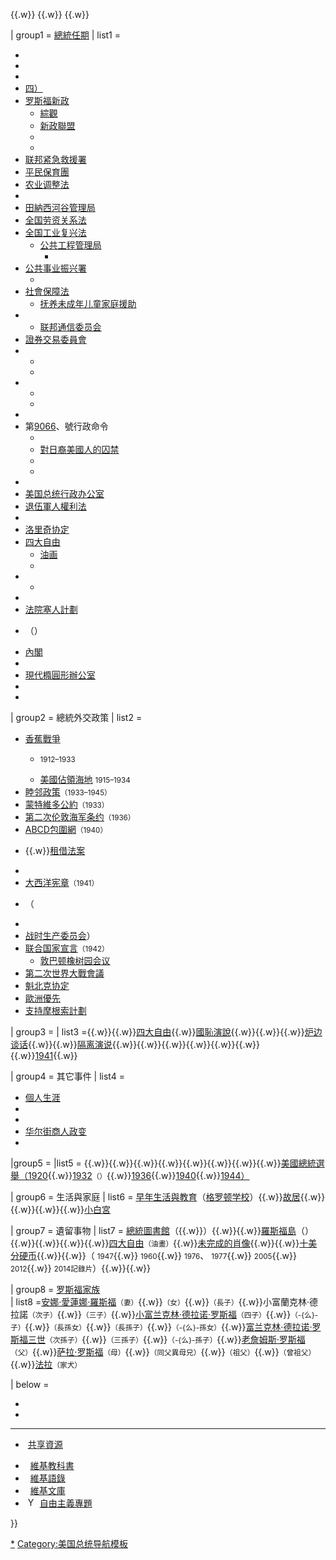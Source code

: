 {{Navbox
| name = 富蘭克林·德拉諾·羅斯福
| title = [[富兰克林·德拉诺·罗斯福]]
| state = {{{state|collapsed}}}
| bodyclass = hlist
| image = [[File:FDR 1944 Color Portrait.jpg|right|130px]]
| above =
<center>1882年1月30日–1945年4月12日</center>{{.w}}{{nowrap|[[美国总统列表|第32任]][[美国总统]]（1933–1945）}}{{.w}}&nbsp;{{nowrap|[[纽约州州长|第44任紐約州州長]]（1929–1932）}}{{.w}}&nbsp;{{nowrap|{{link-en|海軍助理部長|Assistant Secretary of the Navy}}（1913–1920）}}{{.w}}&nbsp;{{nowrap|[[纽约州参议院|紐約州參議員]]（1911–1913）}}

| group1 = [[富兰克林·德拉诺·罗斯福#第一任期（1933年－1937年）|總統任期]]
| list1 =
* {{link-en|富蘭克林·D·羅斯福第一次任職總統|First inauguration of Franklin D. Roosevelt|任職（一}}
* {{link-en|富蘭克林·D·羅斯福第二次任職總統|Second inauguration of Franklin D. Roosevelt|二}}
* {{link-en|富蘭克林·D·羅斯福第三次任職總統|Third inauguration of Franklin D. Roosevelt|三}}
* [[富蘭克林·羅斯福第四次總統就職典禮|四）]]
* [[罗斯福新政]]
** [[Template:罗斯福新政|綜觀]]
** [[新政聯盟]]
** {{link-en|富蘭克林·D·羅斯福任職總統的第一百天|First 100 days of Franklin D. Roosevelt's presidency|第一百天}}
** {{link-en|羅斯福第二新政|Second New Deal|第二新政}}
* [[联邦紧急救援署]]
* [[平民保育團]]
* [[农业调整法]]
* {{link-en|緊急銀行法|Emergency Banking Act}}
* [[田納西河谷管理局]]
* [[全国劳资关系法]]
* [[全国工业复兴法]]
** [[公共工程管理局]]
*** {{link-en|國家復興局|National Recovery Administration}}
* [[公共事业振兴署]]
** {{link-en|國家青年署|National Youth Administration}}
* [[社會保障法]]
** [[抚养未成年儿童家庭援助]]
* {{link-en|1934年通訊法|Communications Act of 1934}}
** [[联邦通信委员会]]
* [[美国证券交易委员会|證券交易委員會]]
* {{link-en|第6102號行政命令|Executive Order 6102|貨幣黃金所有權}}
** {{link-en|黄金儲備法|Gold Reserve Act}}
** {{link-en|白銀扣押|Executive Order 6814}}
* {{link-en|富蘭克林·D·羅斯福的民權記錄|Franklin D. Roosevelt's record on civil rights|民權記錄}}
** {{link-en|捍衛產業反歧視|Executive Order 8802}}
** {{link-en|公平就業委員會|Fair Employment Practices Commission}}
* {{link-en|印第安人重新組織法|Indian Reorganization Act}}
* 第[[第9066号行政命令|9066]]、{{link-en|第9102號行政命令|Executive Order 9102|9102}}號行政命令
** {{link-en|戰時搬遷管理局|War Relocation Authority}}
** [[對日裔美國人的囚禁]]
** {{link-en|對德裔美國人的囚禁|German-American internment}}
** {{link-en|對義裔美國人的囚禁|Italian-American internment}}
* {{link-en|布朗勞委員會|Brownlow Committee}}
* [[美国总统行政办公室]]
* [[美國軍人權利法案|退伍軍人權利法]]
* {{link-en|卡倫–哈里森法|Cullen–Harrison Act}}
* [[洛里奇协定]]
* [[四大自由 (羅斯福)|四大自由]]
** [[四大自由 (油畫)|油画]]
** {{link-en|四大自由紀念碑|Four Freedoms Monument}}
* {{link-en|聯邦黑人事務委員會|Federal Council of Negro Affairs}}
** {{link-en|黑色內閣|Black Cabinet}}
* {{link-en|傑佛遜誕辰紀念日|Jefferson's Birthday holiday}}
* [[1937年司法程序改革法案|法院塞人計劃]]
* {{link-en|富蘭克林·D·羅斯福委任的聯邦法官列表|List of federal judges appointed by Franklin D. Roosevelt|聯邦法官委任}}（{{link-en|富蘭克林·D·羅斯福最高法院大法官人選|Franklin D. Roosevelt Supreme Court candidates|最高法院}}）
* [[富兰克林·德拉诺·罗斯福#內閣與最高法院任命（1933年－1945年）|內閣]]
* {{link-en|羅斯福的智囊團|Brain Trust#Roosevelt's "Brain Trust"|智囊團}}
* [[椭圆形办公室#歷史|現代橢圓形辦公室]]
* {{link-en|陽光之殊總統座車 (美國)|Sunshine Special Presidential State Car (United States)|總統座車}}
* {{link-en|富蘭克林·D·羅斯福所受批評|Criticism of Franklin D. Roosevelt|批評}}

| group2 = 總統外交政策
| list2 =
* [[香蕉戰爭]]
** {{link-en|美國佔領尼加拉瓜|United States occupation of Nicaragua}} <small>1912–1933</small>
** [[美國佔領海地]] <small>1915–1934</small>
* [[睦邻政策]]<small>（1933–1945）</small>
* [[蒙特維多國家權利義務公約|蒙特維多公約]]<small>（1933）</small>
* [[第二次伦敦海军条约]]<small>（1936）</small>
* [[ABCD包圍網]]<small>（1940）</small>
* {{nowrap begin}}{{link-en|出口控制法|Export Control Act}}{{.w}}[[租借法案]]{{nowrap end}}
* {{link-en|1940年選擇受訓服役法|Selective Training and Service Act of 1940|1940年選擇服役法}}
* [[大西洋宪章]]<small>（1941）</small>
* {{link-en|美國二次大戰期間軍事史|Military history of the United States during World War II}}（{{link-en|二次大戰期間大後方|Home front during World War II}}
* {{link-en|聯合軍械分配委員會|Combined Munitions Assignments Board}}
* [[战时生产委员会]]）
* [[联合国家宣言]]<small>（1942）</small>
** [[敦巴顿橡树园会议]]
* [[第二次世界大战会议列表|第二次世界大戰會議]]
* [[魁北克协定]]
* [[歐洲優先]]
* [[摩根索計劃|支持摩根索計劃]]

| group3 = {{link-en|Category:富蘭克林·D·羅斯福演說|Category:Speeches by Franklin D. Roosevelt|總統演說}}
| list3 ={{nowrap begin}}{{link-en|聯邦俱樂部演說|Commonwealth Club Address}}{{.w}}{{link-en|1936年麥迪遜廣場花園演說|1936 Madison Square Garden speech|麥迪遜廣場花園演說}}{{.w}}[[四大自由 (羅斯福)|四大自由]]{{.w}}[[國恥演說]]{{.w}}{{link-en|民主兵工廠 (演說)|Arsenal of Democracy|民主兵工廠}}{{.w}}{{link-en|羅斯福總統第一次就職演說|First inauguration of Franklin D. Roosevelt#Inaugural address|「恐懼本身」}}{{.w}}[[炉边谈话]]{{.w}}{{link-en|望向挪威|Look to Norway|「望向挪威」}}{{.w}}[[隔离演说]]{{.w}}{{link-en|較豐富的生活|The More Abundant Life|「較豐富的生活」}}{{.w}}{{link-en|第二權利法案|Second Bill of Rights}}{{.w}}{{link-en|1934年國情咨文|1934 State of the Union Address|國情咨文（1934}}{{.w}}{{link-en|1938年國情咨文|1938 State of the Union Address|1938}}{{.w}}{{link-en|1939年國情咨文|1939 State of the Union Address|1939}}{{.w}}{{link-en|1940年國情咨文|1940 State of the Union Address|1940}}{{.w}}[[四大自由 (羅斯福)|1941]]{{.w}}{{link-en|1945年國情咨文|1945 State of the Union Address|1945）}}{{nowrap end}}

| group4 = 其它事件
| list4 = 
* [[富兰克林·德拉诺·罗斯福#个人生涯|個人生涯]]
* {{link-en|沃姆斯普林斯康復機構|Warm Springs Historic District|沃姆斯普林斯研究所}}
* {{link-en|富蘭克林·D·羅斯福之任職|Governorship of Franklin D. Roosevelt|在紐約的任職}}
* [[华尔街商人政变]]
* {{link-en|朱塞佩·贊加拉#圖謀暗殺|Giuseppe Zangara#Assassination_attempt|險遭暗殺}}

|group5 = {{link-en|富蘭克林·D·羅斯福之選舉史|Electoral history of Franklin D. Roosevelt|競選史}}
|list5 = {{nowrap begin}}{{link-en|1928年紐約州選舉|New York state election, 1928|紐約州選舉（1928}}{{.w}}{{link-en|1930年紐約州選舉|New York state election, 1930|1930）}}{{.w}}{{link-en|1920年民主黨全國大會|Democratic National Convention, 1920|民主黨全國大會（1920}}{{.w}}{{link-en|1924年民主黨全國大會|1924 Democratic National Convention#Impact|1924}}{{.w}}{{link-en|1932年民主黨全國大會|1932 Democratic National Convention|1932}}{{.w}}{{link-en|1936年民主黨全國大會|1936 Democratic National Convention|1936}}{{.w}}{{link-en|1940年民主黨全國大會|1940 Democratic National Convention|1940}}{{.w}}{{link-en|1944年民主黨全國大會|1944 Democratic National Convention|1944）}}{{.w}}[[1920年美国总统选举|美國總統選舉（1920]]{{.w}}[[1932年美国总统选举|1932]]<small>（{{link-en|幸福日子又回來了|Happy Days Are Here Again#In popular culture|主題曲}}）</small>{{.w}}[[1936年美國總統選舉|1936]]{{.w}}[[1940年美國總統選舉|1940]]{{.w}}[[1944年美國總統選舉|1944）]]{{nowrap end}}

| group6 = 生活與家庭
| list6 =
{{nowrap begin}}[[富兰克林·德拉诺·罗斯福#早期生活|早年生活與教育]]（[[格罗顿学校]]）{{.w}}[[富兰克林·D·罗斯福故居|故居]]{{.w}}{{link-en|羅斯福坎波貝洛國際公園|Roosevelt Campobello International Park|坎波貝洛住宅}}{{.w}}{{link-en|富蘭克林·D·羅斯福的麻痺症|Franklin D. Roosevelt's paralytic illness|麻痺症}}{{.w}}{{link-en|山頂小屋|Top Cottage}}{{.w}}[[小白宮 (沃姆斯普林斯)|小白宮]]{{nowrap end}}

| group7 = 遺留事物
| list7 = {{nowrap begin}}[[富兰克林·德拉诺·罗斯福总统图书馆暨博物馆|總統圖書館]]（{{link-en|羅斯福研究所|Roosevelt Institute}}{{.w}}{{link-en|羅斯福學院校園計劃|Roosevelt Institute Campus Network}}）{{.w}}{{link-en|羅斯福紀念公園|Franklin Delano Roosevelt Memorial}}{{.w}}[[羅斯福島 (紐約)|羅斯福島]]（{{link-en|羅斯福四大自由公園|Franklin D. Roosevelt Four Freedoms Park|四大自由公園}}）{{.w}}{{link-en|羅斯福廳|Roosevelt Room|白宮羅斯福廳}}{{.w}}{{link-en|羅斯福研究中心|Roosevelt Study Center}}{{.w}}{{link-en|四大自由獎|Four Freedoms Award}}{{.w}}[[四大自由 (油畫)|四大自由]]<small>（油畫）</small>{{.w}}[[未完成的羅斯福肖像|未完成的肖像]]{{.w}}{{link-en|美國總統郵票#富蘭克林·D·羅斯福|U.S. presidents on U.S. postage stamps#Franklin D. Roosevelt|郵票}}{{.w}}[[罗斯福十美分硬币|十美分硬币]]{{.w}}{{link-en|Category:富蘭克林·D·羅斯福的相關書籍|Category:Books about Franklin D. Roosevelt|書籍}}{{.w}}{{link-en|Category:富蘭克林·D·羅斯福的相關電影|Category:Films about Franklin D. Roosevelt|電影}}（{{link-en|羅斯福故事|The Roosevelt Story}} <small>1947</small>{{.w}}{{link-en|坎波貝洛的日出|Sunrise at Campobello}} <small>1960</small>{{.w}}{{link-en|愛蓮娜與羅斯福|Eleanor and Franklin}} <small>1976</small>、{{link-en|愛蓮娜與羅斯福：白宮的日子|Eleanor and Franklin: The White House Years|白宮的日子}} <small>1977</small>{{.w}}{{link-en|温泉療養院|Warm Springs (film)}} <small>2005</small>{{.w}}{{link-en|哈德遜岸邊的海德公園|Hyde Park on Hudson}} <small>2012</small>{{.w}}{{link-en|羅斯福家族百年史|The Roosevelts (film)}} <small>2014記錄片</small>）{{.w}}{{link-en|以富蘭克林·D·羅斯福命名之事物列表|List of things named after Franklin D. Roosevelt|同名事物}}{{.w}}{{link-en|Category:富蘭克林·D·羅斯福的相關作品|Category:Works about Franklin D. Roosevelt|其它作品}}{{nowrap end}}

| group8 = [[罗斯福家族]]<br/>{{link-en|德拉諾家族|Delano family}}
| list8 ={{nowrap begin}}[[埃莉诺·罗斯福|安娜·愛蓮娜·羅斯福]]<small>（妻）</small>{{.w}}{{link-en|安娜·羅斯福·霍斯提德|Anna Roosevelt Halsted}}<small>（女）</small>{{.w}}{{link-en|小詹姆斯·羅斯福|James Roosevelt}}<small>（長子）</small>{{.w}}小富蘭克林·德拉諾<small>（次子）</small>{{.w}}{{link-en|艾略特·羅斯福|Elliott Roosevelt}}<small>（三子）</small>{{.w}}[[小富兰克林·德拉诺·罗斯福]]<small>（四子）</small>{{.w}}{{link-en|小約翰·羅斯福|John Aspinwall Roosevelt|}}<small>（-{么}-子）</small>{{.w}}{{link-en|愛蓮娜·羅斯福·西格瑞夫|Eleanor Roosevelt Seagraves}}<small>（長孫女）</small>{{.w}}{{link-en|柯帝斯·羅斯福|Curtis Roosevelt}}<small>（長孫子）</small>{{.w}}{{link-en|莎拉·威爾福德|Sara Wilford|莎拉·德拉諾·羅斯福}}<small>（-{么}-孫女）</small>{{.w}}[[富兰克林·德拉诺·罗斯福三世]]<small>（次孫子）</small>{{.w}}{{link-en|約翰·羅斯福·伯提格|John Roosevelt Boettiger}}<small>（三孫子）</small>{{.w}}{{link-en|詹姆斯·羅斯福三世|James Roosevelt (lawyer)}}<small>（-{么}-孫子）</small>{{.w}}[[老詹姆斯·罗斯福]]<small>（父）</small>{{.w}}[[萨拉·罗斯福]]<small>（母）</small>{{.w}}{{link-en|詹姆斯·羅斯福·羅斯福|James Roosevelt Roosevelt}}<small>（同父異母兄）</small>{{.w}}{{link-en|艾薩克·羅斯福|Isaac Roosevelt (businessman)}}<small>（祖父）</small>{{.w}}{{link-en|詹姆斯·羅斯福 (1760–1847)|James Roosevelt (1760–1847)|雅各布·羅斯福}}<small>（曾祖父）</small>{{.w}}[[法拉 (狗)|法拉]]<small>（家犬）</small>{{nowrap end}}

| below =
* '''{{link-en|Template:赫伯特·胡佛|Template:Herbert Hoover|← 赫伯特·胡佛}}'''&nbsp;
* &nbsp;'''{{link-en|Template:哈瑞·S·杜魯門|Template:Harry S. Truman|哈瑞·S·杜魯門 →}}'''
----
* {{icon|commons}}&nbsp;[[c:Franklin Delano Roosevelt|共享資源]]&nbsp;
* &nbsp;{{icon|wikibooks}}&nbsp;[[wikibooks:Special:Search/Franklin D. Roosevelt|維基教科書]]&nbsp;
* &nbsp;{{icon|wikiquote}}&nbsp;[[q:富蘭克林·德拉諾·羅斯福|維基語錄]]&nbsp;
* &nbsp;{{icon|wikisource}}&nbsp;[[wikisource:Author:Franklin Delano Roosevelt|維基文庫]]&nbsp;
* &nbsp;[[File:Yellow flag waving.svg|15px|link=Portal:自由主義]] [[Portal:自由主义|自由主義專題]]
}}<noinclude>

{{collapsible option}}

[[Category:富蘭克林·德拉諾·羅斯福|*]]
[[Category:美国总统导航模板]]
</noinclude>